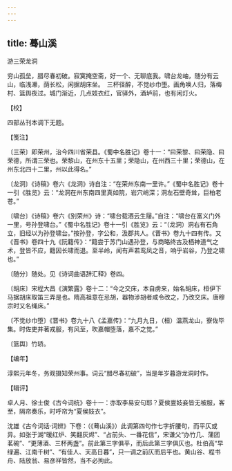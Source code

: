 ```yaml
---
---
---
```

title: 蓦山溪
---



游三荣龙洞





穷山孤垒，腊尽春初破。寂寞掩空斋，好一个、无聊底我。啸台龙岫，随分有云山，临浅濑，荫长松，闲据胡床坐。　三杯径醉，不觉纱巾堕。画角唤人归，落梅村、篮舆夜过。城门渐近，几点妓衣红，官驿外，酒垆前，也有闲灯火。

【校】

四部丛刊本调下无题。

【笺注】

〔三荣〕即荣州，治今四川省荣县。《蜀中名胜记》卷十一：“曰荣黎、曰荣隐、曰荣德，所谓三荣也。荣黎山，在州东十五里；荣隐山，在州西三十里；荣德山，在州东北四十二里，州以此得名。”

〔龙洞〕《诗稿》卷六《龙洞》诗自注：“在荣州东南一里许。”《蜀中名胜记》卷十一引《胜览》云：“龙洞在州东南四里真如院，岩穴峭深；洞左石壁奇耸，巨柏老苍。”

〔啸台〕《诗稿》卷六《别荣州》诗：“啸台载酒云生屦。”自注：“啸台在富义门外一里，号孙登啸台。”《蜀中名胜记》卷十一引《胜览》云：“（龙洞）洞右有石角立，旧经以为孙登啸台。”按孙登，字公和，汲郡共人。《晋书》卷九十四有传。又《晋书》卷四十九《阮籍传》：“籍尝于苏门山遇孙登，与商略终古及栖神道气之术，登皆不应，籍因长啸而退。至半岭，闻有声若鸾凤之音，响乎岩谷，乃登之啸也。”

〔随分〕随处。见《诗词曲语辞汇释》卷四。

〔胡床〕宋程大昌《演繁露》卷十二：“今之交床，本自虏来，始名胡床，桓伊下马据胡床取笛三弄是也。隋高祖意在忌胡，器物涉胡者咸令改之，乃改交床。唐穆宗时又名绳床。”

〔不觉纱巾堕〕《晋书》卷九十八《孟嘉传》：“九月九日，（桓）温燕龙山，寮佐毕集。时佐吏并著戎服，有风至，吹嘉帽堕落，嘉不之觉。”

〔篮舆〕竹轿。

【编年】

淳熙元年冬，务观摄知荣州事。词云“腊尽春初破”，当是年岁暮游龙洞时作。

【辑评】

卓人月、徐士俊《古今词统》卷十一：亦取李易安句耶？夏侯亶妓妾皆无被服，客至，隔帘奏乐，时呼帘为“夏侯妓衣”。

沈雄《古今词话·词辨》下卷：（《蓦山溪》）此调第四句作七字折腰句，而平仄或异。如张于湖“暖红炉、笑翻灰烬”、“占前头、一番花信”，宋谦父“办竹几、蒲团茗碗”、“更薄酒、三杯两盏”。前此第三字俱平，而后此第三字俱仄也。杜伯高“早绿遍、江南千树”、“有佳人、天高日暮”，只一调之前仄而后平也。黄山谷、程书舟、陆放翁、易彦祥皆然，当不必拘此。